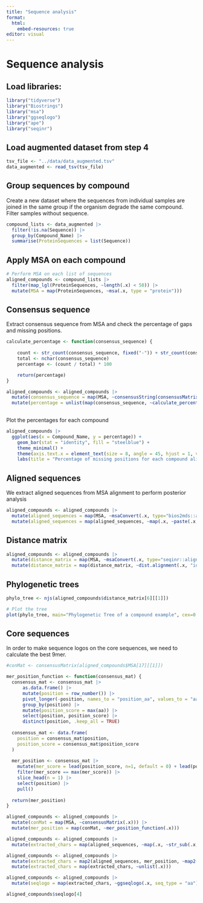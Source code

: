 ```yaml
---
title: "Sequence analysis"
format:
  html:
    embed-resources: true
editor: visual
---
```


# Sequence analysis

## Load libraries:

```r
library("tidyverse")
library("Biostrings")
library("msa")
library("ggseqlogo")
library("ape")
library("seqinr")
```

## Load augmented dataset from step 4

```r
tsv_file <- "../data/data_augmented.tsv"
data_augmented <- read_tsv(tsv_file)
```

## Group sequences by compound

Create a new dataset where the sequences from individual samples are joined in the same group if the organism degrade the same compound. Filter samples without sequence.

```r

compound_lists <- data_augmented |>
  filter(!is.na(Sequence)) |> 
  group_by(Compound_Name) |> 
  summarise(ProteinSequences = list(Sequence))

```

## Apply MSA on each compound

```r
# Perform MSA on each list of sequences
aligned_compounds <- compound_lists |>
  filter(map_lgl(ProteinSequences, ~length(.x) < 50)) |> 
  mutate(MSA = map(ProteinSequences, ~msa(.x, type = "protein")))

```

## Consensus sequence

Extract consensus sequence from MSA and check the percentage of gaps and missing positions.

```r
calculate_percentage <- function(consensus_sequence) {
    
    count <- str_count(consensus_sequence, fixed("-")) + str_count(consensus_sequence, fixed("?"))
    total <- nchar(consensus_sequence)
    percentage <- (count / total) * 100

    return(percentage)
}

aligned_compounds <- aligned_compounds |>
  mutate(consensus_sequence = map(MSA, ~consensusString(consensusMatrix(.x)))) |>
  mutate(percentage = unlist(map(consensus_sequence, ~calculate_percentage(.x))))
  
```

Plot the percentages for each compound

```r
aligned_compounds |>
  ggplot(aes(x = Compound_Name, y = percentage)) + 
    geom_bar(stat = "identity", fill = "steelblue") +
    theme_minimal() +
    theme(axis.text.x = element_text(size = 8, angle = 45, hjust = 1, vjust = 1), axis.text.y = element_text(size = 8))
    labs(title = "Percentage of missing positions for each compound alignment", x = "Compounds", y = "Percentage")
```

## Aligned sequences

We extract aligned sequences from MSA alignment to perform posterior analysis

```r
aligned_compounds <- aligned_compounds |>
  mutate(aligned_sequences = map(MSA, ~msaConvert(.x, type="bios2mds::align"))) |>
  mutate(aligned_sequences = map(aligned_sequences, ~map(.x, ~paste(.x, collapse = ""))))
```

## Distance matrix

```r
aligned_compounds <- aligned_compounds |>
  mutate(distance_matrix = map(MSA, ~msaConvert(.x, type="seqinr::alignment"))) |>
  mutate(distance_matrix = map(distance_matrix, ~dist.alignment(.x, "identity")))
```

## Phylogenetic trees

```r

phylo_tree <- njs(aligned_compounds$distance_matrix[6][[1]])

# Plot the tree
plot(phylo_tree, main="Phylogenetic Tree of a compound example", cex=0.5)

```

## Core sequences

In order to make sequence logos on the core sequences, we need to calculate the best 9mer.

```r
#conMat <- consensusMatrix(aligned_compounds$MSA[17][[1]])

mer_position_function <- function(consensus_mat) {
  consensus_mat <- consensus_mat |>
      as.data.frame() |>
      mutate(position = row_number()) |>
      pivot_longer(-position, names_to = "position_aa", values_to = "aa") |>
      group_by(position) |>
      mutate(position_score = max(aa)) |>
      select(position, position_score) |>
      distinct(position, .keep_all = TRUE)
  
  consensus_mat <- data.frame(
    position = consensus_mat$position,
    position_score = consensus_mat$position_score
  )
  
  mer_position <- consensus_mat |>
    mutate(mer_score = lead(position_score, n=1, default = 0) + lead(position_score, n=1, default = 0) + lead(position_score, n=2, default = 0) + lead(position_score, n=3, default = 0) + lead(position_score, n=4, default = 0) + lead(position_score, n=5, default = 0) + lead(position_score, n=6, default = 0) + lead(position_score, n=7, default = 0) + lead(position_score, n=8, default = 0)) |>
    filter(mer_score == max(mer_score)) |>
    slice_head(n = 1) |>
    select(position) |>
    pull()
  
  return(mer_position)
}

aligned_compounds <- aligned_compounds |>
  mutate(conMat = map(MSA, ~consensusMatrix(.x))) |>
  mutate(mer_position = map(conMat, ~mer_position_function(.x)))
```

```r
aligned_compounds <- aligned_compounds |>
  mutate(extracted_chars = map(aligned_sequences, ~map(.x, ~str_sub(.x, 6, 6 + 8))))
```

```r
aligned_compounds <- aligned_compounds |>
  mutate(extracted_chars = map2(aligned_sequences, mer_position, ~map2(.x, rep(.y, length(.x)), ~str_sub(., .y, .y + 8)))) |>
  mutate(extracted_chars = map(extracted_chars, ~unlist(.x)))

aligned_compounds <- aligned_compounds |>
  mutate(seqlogo = map(extracted_chars, ~ggseqlogo(.x, seq_type = "aa")))
```

```r
aligned_compounds$seqlogo[4]
```
